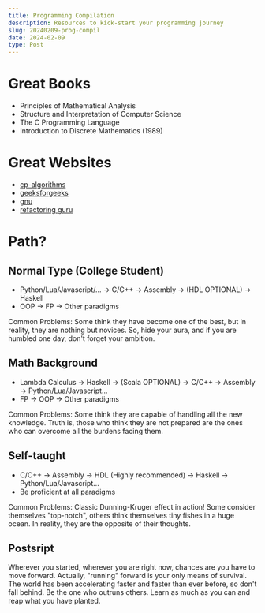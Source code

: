 ```yaml
---
title: Programming Compilation
description: Resources to kick-start your programming journey
slug: 20240209-prog-compil
date: 2024-02-09
type: Post
---
```


# Great Books

- Principles of Mathematical Analysis
- Structure and Interpretation of Computer Science
- The C Programming Language
- Introduction to Discrete Mathematics (1989)

# Great Websites

- [cp-algorithms](https://cp-algorithms.com)
- [geeksforgeeks](https://www.geeksforgeeks.org)
- [gnu](https://www.gnu.org)
- [refactoring guru](https://refactoring.guru)

# Path?

## Normal Type (College Student)

- Python/Lua/Javascript/... -> C/C++ -> Assembly -> (HDL OPTIONAL) -> Haskell
- OOP -> FP -> Other paradigms

Common Problems: Some think they have become one of the best, but in reality, they are nothing but
novices. So, hide your aura, and if you are humbled one day, don't forget your ambition.

## Math Background

- Lambda Calculus -> Haskell -> (Scala OPTIONAL) -> C/C++ -> Assembly -> Python/Lua/Javascript...
- FP -> OOP -> Other paradigms

Common Problems: Some think they are capable of handling all the new knowledge. Truth is, those who
think they are not prepared are the ones who can overcome all the burdens facing them.

## Self-taught

- C/C++ -> Assembly -> HDL (Highly recommended) -> Haskell -> Python/Lua/Javascript...
- Be proficient at all paradigms

Common Problems: Classic Dunning-Kruger effect in action! Some consider themselves "top-notch", others
think themselves tiny fishes in a huge ocean. In reality, they are the opposite of their thoughts.

## Postsript

Wherever you started, wherever you are right now, chances are you have to move forward. Actually, "running" forward is
your only means of survival. The world has been accelerating faster and faster than ever before, so don't
fall behind. Be the one who outruns others. Learn as much as you can and reap what you have planted.
